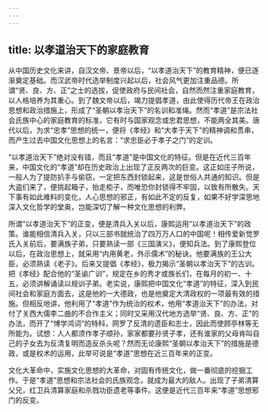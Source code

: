 ```yaml
---
---
---
```

title: 以孝道治天下的家庭教育
---




从中国历史文化来讲，自汉文帝、景帝以后，“以孝道治天下”的教育精神，便已逐渐奠定基础。而汉武帝时代选举制度兴起以后，社会风气更加注重品德。所谓“贤、良、方、正”之士的选拔，促使政府与民间社会，自然而然注重家庭教育，以人格培养为其重心。到了魏文帝以后，竭力提倡孝道，由此使得历代帝王在政治思想和政治措施上，形成了“圣朝以孝治天下”的名训和准绳。然而“孝道”是宗法社会氏族中心的家庭教育的标准，它有时与国家观念或忠君思想，不能两全其美。唐代以后，为求“忠孝”思想的统一，便将《孝经》和“大孝于天下”的精神调和贯串，而产生过去中国文化思想上的名言：“求忠臣必于孝子之门”的定训。

“以孝道治天下”绝对没有错，而且“孝道”是中国文化的特征。但是在近代三百年来，中国文化的“孝道”却在历史政治上出现了正反两次的巨变。这正如庄子所说，一般人为了提防扒手与偷窃，一定把东西封锁起来，这是世俗人共通的知识。但是大盗们来了，便挑起箱子，抬走柜子，而唯恐你封锁得不牢固，以致有所散失。天下事有如此难料的变化，人心思想的邪正，有如此不定的反复，如果不好学深思地深入文化哲学的堂奥，岂能深切了解一种文化思想的利弊。

所谓“以孝道治天下”的正变，便是清兵入关以后，康熙运用“以孝道治天下”的政策。谁能相信清兵入关，只以三部书就统治了四万万人口的中国呢！相传爱新觉罗氏入关前后，要满族子弟，只要熟读一部《三国演义》，便知兵法。到了康熙登位以后，在政治思想上，就采用“内用黄老，外示儒术”的秘诀。他要满族的王公大臣，必须熟读《老子》。后来又提倡《孝经》，极力揭示“圣朝以孝治天下”的古训。把《孝经》配合他的“圣谕广训”，规定在乡的秀才或族长们，在每月的初一、十五，必须讲解诵读以规训子弟。老实说，康熙把中国文化“孝道”的特征，深入到民间社会和家庭方面去，这是他的一大德政，也是他奠定大清政权的一项最有效的措施。但相反地讲，他利用了“孝道”作为统治的权术，他用“孝道治天下”的办法，对付了关西大儒李二曲的不合作主义；同时又采用汉代地方选举“贤、良、方、正”的办法，而开了“博学鸿词”的特科，网罗了反清的遗臣和志士，因此而使顾亭林等无所能为。试想：人人都须作孝子顺孙，家家都要孙贤子孝，还有谁家的父母肯叫自己的子女去为反清复明而造反杀头呢？然而无论康熙“圣朝以孝治天下”的措施是德政，或是权术的运用，此举可说是“孝道”思想在近三百年来的正变。

文化大革命中，实施文化思想的大革命，对固有传统文化，做一番彻底的挖掘工作。于是“孝道”思想和宗法社会的氏族观念，就成为最大的敌人。出现了子弟清算父兄，红卫兵清算家庭和杀戮功臣遗老等事件。这便是近代三百年来“孝道”思想邪门的反变。